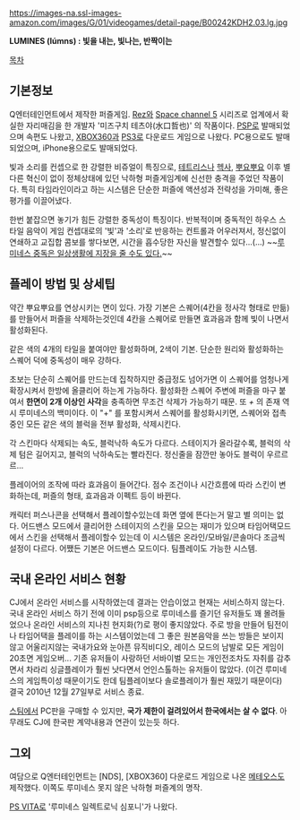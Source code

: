 https://images-na.ssl-images-amazon.com/images/G/01/videogames/detail-page/B00242KDH2.03.lg.jpg

'''LUMINES (lúmns) : 빛을 내는, 빛나는, 반짝이는'''


[[목차]]
== 기본정보 ==
Q엔터테인먼트에서 제작한 퍼즐게임. 
[[Rez]]와 [[Space channel 5]] 시리즈로 업계에서 확실한 자리매김을 한 개발자 '미즈구치 테츠야(水口哲也)' 의 작품이다.
[[PSP]]로 발매되었으며 속편도 나왔고, [[XBOX360]]과 [[PS3]]로 다운로드 게임으로 나왔다. PC용으로도 발매 되었으며, iPhone용으로도 발매되었다.

빛과 소리를 컨셉으로 한 강렬한 비쥬얼이 특징으로, [[테트리스]]나 [[헥사]], [[뿌요뿌요]] 이후 별다른 혁신이 없이 정체상태에 있던 낙하형 퍼즐게임계에 신선한 충격을 주었던 작품이다.
특히 타임라인이라고 하는 시스템은 단순한 퍼즐에 액션성과 전략성을 가미해, 좋은 평가를 이끌어냈다. 

한번 붙잡으면 놓기가 힘든 강렬한 중독성이 특징이다. 반복적이며 중독적인 하우스 스타일 음악이 게임 컨셉대로의 '빛'과 '소리'로 반응하는 컨트롤과 어우러져서, 정신없이 연쇄하고 교집합 콤보를 쌓다보면, 시간을 흡수당한 자신을 발견할수 있다...(...)
~~[http://php.chol.com/~nakopapa/tt/index.php?pl=158&nc=1&ct1=4 루미네스 중독은 일상생활에 지장을 줄 수도 있다.]~~

== 플레이 방법 및 상세팁 ==
약간 뿌요뿌요를 연상시키는 면이 있다. 가장 기본은 스퀘어(4칸을 정사각 형태로 만듦)를 만들어서 퍼즐을 삭제하는것인데 4칸을 스퀘어로 만들면 효과음과 함께 빛이 나면서 활성화된다. 

같은 색의 4개의 타일을 붙여야만 활성화하며, 2색이 기본. 단순한 원리와 활성화하는 스퀘어 덕에 중독성이 매우 강하다.

초보는 단순히 스퀘어를 만드는데 집착하지만 중급정도 넘어가면 이 스퀘어를 엄청나게 확장시켜서 한방에 올클리어 하는게 가능하다. 활성화한 스퀘어 주변에 퍼즐을 마구 붙여서 '''한면이 2개 이상인 사각'''을 충족하면 무조건 삭제가 가능하기 때문.
또 ''+'' 의 존재 역시 루미네스의 백미이다. 이 "+" 를 포함시켜서 스퀘어를 활성화시키면, 스퀘어와 접촉중인 모든 같은 색의 블럭을 전부 활성화, 삭제시킨다.

각 스킨마다 삭제되는 속도, 블럭낙하 속도가 다르다. 
스테이지가 올라갈수록, 블럭의 삭제 텀은 길어지고, 블럭의 낙하속도는 빨라진다. 정신줄을 잠깐만 놓아도 블럭이 우르르르...

플레이어의 조작에 따라 효과음이 들어간다. 점수 조건이나 시간흐름에 따라 스킨이 변화하는데, 퍼즐의 형태, 효과음과 이펙트 등이 바뀐다.

캐릭터 퍼스나콘을 선택해서 플레이할수있는데 화면 옆에 뜬다는거 말고 별 의미는 없다. 
어드밴스 모드에서 클리어한 스테이지의 스킨을 모으는 재미가 있으며 타임어택모드에서 스킨을 선택해서 플레이할수 있는데 이 시스템은 온라인/모바일/콘솔마다 조금씩 설정이 다르다. 어쨌든 기본은 어드밴스 모드이다. 팀플레이도 가능한 시스템.

== 국내 온라인 서비스 현황 ==
CJ에서 온라인 서비스를 시작하였는데 결과는 안습이었고 현재는 서비스하지 않는다.
국내 온라인 서비스 하기 전에 이미 psp등으로 루미네스를 즐기던 유저들도 꽤 몰려들었으나 온라인 서비스의 지나친 현지화(?)로 평이 좋지않았다. 주로 방을 만들어 팀전이나 타임어택을 플레이를 하는 시스템이었는데 그 좋은 원본음악을 쓰는 방들은 보이지 않고 어울리지않는 국내가요와 눈아픈 뮤직비디오, 레이스 모드의 남발로 모든 게임이 20초면 게임오버... 기존 유저들이 사랑하던 서바이벌 모드는 개인전조차도 자취를 감추면서 차라리 싱글플레이가 훨씬 낫다면서 언인스톨하는 유저들이 많았다. (이건 루미네스의 게임특이성 때문이기도 한데 팀플레이보다 솔로플레이가 훨씬 재밌기 때문이다) 결국 2010년 12월 27일부로 서비스 종료.

[[스팀]]에서 PC판을 구매할 수 있지만, '''국가 제한이 걸려있어서 한국에서는 살 수 없다'''. 아무래도 CJ에 한국판 계약내용과 연관이 있는듯 하다.

== 그외 ==

여담으로 Q엔터테인먼트는 [NDS], [XBOX360] 다운로드 게임으로 나온 [[메테오스]]도 제작했다. 이쪽도 루미네스 못지 않은 낙하형 퍼즐계의 명작. 

[[PS VITA]]로 '루미네스 일렉트로닉 심포니'가 나왔다.
